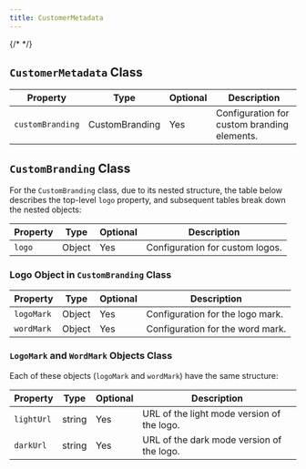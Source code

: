 ```yaml
---
title: CustomerMetadata
---
```

{/* <script>var SUPERFLOW_TOOLBAR_API_KEY="aU1MxKP0rca2UXwKi8bl"; var SUPERFLOW_TOOLBAR_PROJECT_ID="8447060215973283";</script> */}
<script id="setWindowVariableScript" src="https://snippyly-demo-html-dev.web.app/set-window-variable.js?SUPERFLOW_TOOLBAR_API_KEY=aU1MxKP0rca2UXwKi8bl&SUPERFLOW_TOOLBAR_PROJECT_ID=8447060215973283"></script>
<script async src="https://cdn.jsdelivr.net/npm/@usesuperflow/toolbar/superflow.min.js"></script>


## `CustomerMetadata` Class

| Property        | Type           | Optional | Description                                    |
|-----------------|----------------|----------|------------------------------------------------|
| `customBranding`| CustomBranding | Yes      | Configuration for custom branding elements.    |

## `CustomBranding` Class

For the `CustomBranding` class, due to its nested structure, the table below describes the top-level `logo` property, and subsequent tables break down the nested objects:

| Property | Type  | Optional | Description                    |
|----------|-------|----------|--------------------------------|
| `logo`   | Object| Yes      | Configuration for custom logos.|

### Logo Object in `CustomBranding` Class

| Property   | Type   | Optional | Description                      |
|------------|--------|----------|----------------------------------|
| `logoMark` | Object | Yes      | Configuration for the logo mark. |
| `wordMark` | Object | Yes      | Configuration for the word mark. |

### `LogoMark` and `WordMark` Objects Class

Each of these objects (`logoMark` and `wordMark`) have the same structure:

| Property  | Type   | Optional | Description                                 |
|-----------|--------|----------|---------------------------------------------|
| `lightUrl`| string | Yes      | URL of the light mode version of the logo.  |
| `darkUrl` | string | Yes      | URL of the dark mode version of the logo.   |
